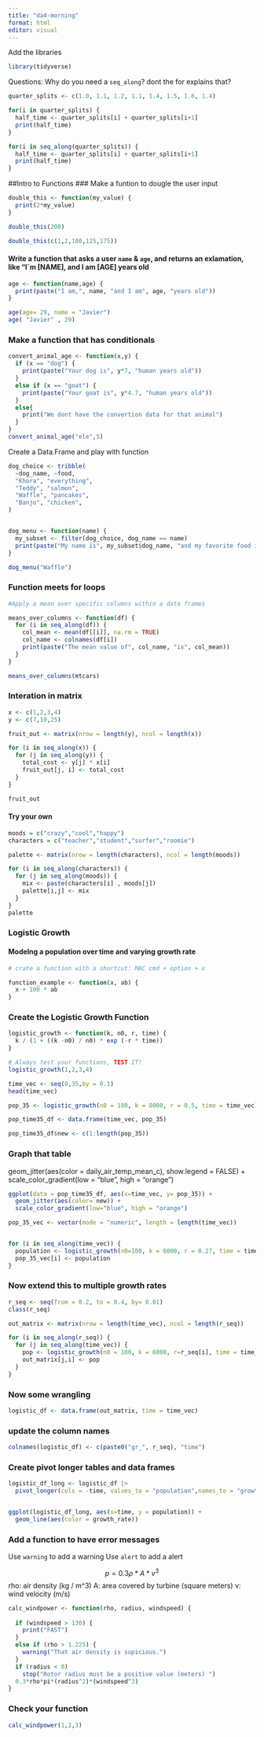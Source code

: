 ```yaml
---
title: "da4-morning"
format: html
editor: visual
---
```

Add the libraries
```r
library(tidyverse)
```

Questions:
Why do you need a `seq_along`? dont the for explains that?

```r
quarter_splits <- c(1.0, 1.1, 1.2, 1.1, 1.4, 1.5, 1.6, 1.4)

for(i in quarter_splits) {
  half_time <- quarter_splits[i] + quarter_splits[i+1]
  print(half_time)
}

for(i in seq_along(quarter_splits)) {
  half_time <- quarter_splits[i] + quarter_splits[i+1]
  print(half_time)
}

```


##Intro to Functions
### Make a funtion to dougle the user input

```r

double_this <- function(my_value) {
  print(2*my_value)
}

double_this(200)

double_this(c(1,2,100,125,175))
```


#### Write a function that asks a user `name` & `age`, and returns an exlamation, like "I´m [NAME], and I am [AGE] years old

```r

age <- function(name,age) {
  print(paste("I am,", name, "and I am", age, "years old"))
}

age(age= 29, name = "Javier")
age( "Javier" , 29)
```

### Make a function that has conditionals

```r

convert_animal_age <- function(x,y) {
  if (x == "dog") {
    print(paste("Your dog is", y*7, "human years old"))
  }
  else if (x == "goat") {
    print(paste("Your goat is", y*4.7, "human years old"))
  }
  else{
    print("We dont have the convertion data for that animal")
  }
}
convert_animal_age("ele",5)
```

Create a Data.Frame and play with function
```r

dog_choice <- tribble(
  ~dog_name, ~food,
  "Khora", "everything",
  "Teddy", "salmon",
  "Waffle", "pancakes",
  "Banjo", "chicken",
)


dog_menu <- function(name) {
  my_subset <- filter(dog_choice, dog_name == name)
  print(paste("My name is", my_subset$dog_name, "and my favorite food is", my_subset$food))
}

dog_menu("Waffle")

```

### Function meets for loops

```r
#Apply a mean over specific columns within a data frames

means_over_columns <- function(df) {
  for (i in seq_along(df)) {
    col_mean <- mean(df[[i]], na.rm = TRUE)
    col_name <- colnames(df[i])
    print(paste("The mean value of", col_name, "is", col_mean))
  }
}

means_over_columns(mtcars)
```



### Interation in matrix

```r
x <- c(1,2,3,4)
y <- c(7,10,25)

fruit_out <- matrix(nrow = length(y), ncol = length(x))

for (i in seq_along(x)) {
  for (j in seq_along(y)) {
    total_cost <- y[j] * x[i]
    fruit_out[j, i] <- total_cost
  }
}

fruit_out
```


#### Try your own

```r

moods = c("crazy","cool","happy")
characters = c("teacher","student","surfer","roomie")

palette <- matrix(nrow = length(characters), ncol = length(moods))

for (i in seq_along(characters)) {
  for (j in seq_along(moods)) {
    mix <- paste(characters[i] , moods[j])
    palette[i,j] <- mix
  }
}
palette

```

### Logistic Growth

#### Modelng a population over time and varying growth rate

```r
# crate a function with a shortcut: MAC cmd + option + x

function_example <- function(x, ab) {
  x + 100 * ab
}
```


### Create the Logistic Growth Function
```r
logistic_growth <- function(k, n0, r, time) {
  k / (1 + ((k -n0) / n0) * exp (-r * time))
}

# Always test your functions, TEST IT!
logistic_growth(1,2,3,4)
```

```r
time_vec <- seq(0,35,by = 0.1)
head(time_vec)

pop_35 <- logistic_growth(n0 = 100, k = 8000, r = 0.5, time = time_vec)

pop_time35_df <- data.frame(time_vec, pop_35)

pop_time35_df$new <- c(1:length(pop_35))

```
### Graph that table

geom_jitter(aes(color = daily_air_temp_mean_c), show.legend = FALSE) +
  scale_color_gradient(low = "blue", high = "orange")
```r
ggplot(data = pop_time35_df, aes(x=time_vec, y= pop_35)) + 
  geom_jitter(aes(color= new)) +
  scale_color_gradient(low="blue", high = "orange")

```

```r
pop_35_vec <- vector(mode = "numeric", length = length(time_vec))


for (i in seq_along(time_vec)) {
  population <- logistic_growth(n0=100, k = 6000, r = 0.27, time = time_vec[i])
  pop_35_vec[i] <- population
}

```


### Now extend this to multiple growth rates

```r
r_seq <- seq(from = 0.2, to = 0.4, by= 0.01)
class(r_seq)
```


```r

out_matrix <- matrix(nrow = length(time_vec), ncol = length(r_seq))

for (i in seq_along(r_seq)) {
  for (j in seq_along(time_vec)) {
    pop <- logistic_growth(n0 = 100, k = 6000, r=r_seq[i], time = time_vec[j])
    out_matrix[j,i] <- pop
  }
}
```

### Now some wrangling

```r
logistic_df <- data.frame(out_matrix, time = time_vec)
```

### update the column names

```r
colnames(logistic_df) <- c(paste0("gr_", r_seq), "time")
```

### Create pivot longer tables and data frames

```r
logistic_df_long <- logistic_df |> 
  pivot_longer(cols = -time, values_to = "population",names_to = "growth_rate")


ggplot(logistic_df_long, aes(x=time, y = population)) + 
  geom_line(aes(color = growth_rate))

```


### Add a function to have error messages

Use `warning` to add a warning
Use `alert` to add a alert

$$p = 0.3\rho*A*v^3$$
rho: air density (kg / m^3)
A: area covered by turbine (square meters)
v: wind velocity (m/s)

```r
calc_windpower <- function(rho, radius, windspeed) {
  
  if (windspeed > 130) {
    print("FAST")
  }
  else if (rho > 1.225) {
    warning("That air density is supicious.")
  }
  if (radius < 0)
    stop("Rotor radius must be a positive value (meters) ")
  0.3*rho*pi*(radius^2)*(windspeed^3)
}
```

### Check your function

```r
calc_windpower(1,2,3)
```


